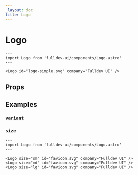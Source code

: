```yaml
---
_layout: doc
title: Logo
---
```


# Logo


```astro live
---
import Logo from 'fulldev-ui/components/Logo.astro'
---

<Logo id="logo-simple.svg" company="Fulldev UI" />
```

## Props

<PropsTable />

## Examples

### `variant`

### `size`

```astro live
---
import Logo from 'fulldev-ui/components/Logo.astro'
---

<Logo size="sm" id="favicon.svg" company="Fulldev UI" />
<Logo size="md" id="favicon.svg" company="Fulldev UI" />
<Logo size="lg" id="favicon.svg" company="Fulldev UI" />
```
